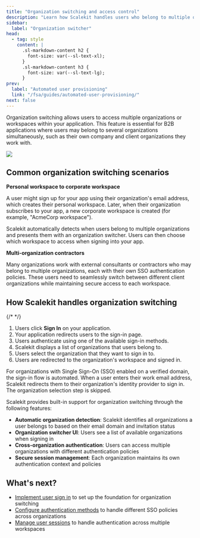 ```yaml
---
title: "Organization switching and access control"
description: "Learn how Scalekit handles users who belong to multiple organizations and need to switch between different workspaces."
sidebar:
  label: "Organization switcher"
head:
  - tag: style
    content: |
      .sl-markdown-content h2 {
        font-size: var(--sl-text-xl);
      }
      .sl-markdown-content h3 {
        font-size: var(--sl-text-lg);
      }
prev:
  label: "Automated user provisioning"
  link: "/fsa/guides/automated-user-provisioning/"
next: false
---
```


Organization switching allows users to access multiple organizations or workspaces within your application. This feature is essential for B2B applications where users may belong to several organizations simultaneously, such as their own company and client organizations they work with.

![](@/assets/docs/fsa/org-switcher/1-switchr.png)

## Common organization switching scenarios

**Personal workspace to corporate workspace**

A user might sign up for your app using their organization's email address, which creates their personal workspace. Later, when their organization subscribes to your app, a new corporate workspace is created (for example, "AcmeCorp workspace").

Scalekit automatically detects when users belong to multiple organizations and presents them with an organization switcher. Users can then choose which workspace to access when signing into your app.

**Multi-organization contractors**

Many organizations work with external consultants or contractors who may belong to multiple organizations, each with their own SSO authentication policies. These users need to seamlessly switch between different client organizations while maintaining secure access to each workspace.


## How Scalekit handles organization switching

{/* <!-- TODO: Add a diagram here --> */}

<Steps>

1.  Users click **Sign In** on your application.
2.  Your application redirects users to the sign-in page.
3.  Users authenticate using one of the available sign-in methods.
4.  Scalekit displays a list of organizations that users belong to.
5.  Users select the organization that they want to sign in to.
6.  Users are redirected to the organization's workspace and signed in.

</Steps>

<Aside type="note">
  For organizations with Single Sign-On (SSO) enabled on a verified domain, the sign-in flow is automated. When a user enters their work email address, Scalekit redirects them to their organization's identity provider to sign in. The organization selection step is skipped.
</Aside>

Scalekit provides built-in support for organization switching through the following features:

- **Automatic organization detection**: Scalekit identifies all organizations a user belongs to based on their email domain and invitation status
- **Organization switcher UI**: Users see a list of available organizations when signing in
- **Cross-organization authentication**: Users can access multiple organizations with different authentication policies <Badge type="tip" text="Coming soon" />
- **Secure session management**: Each organization maintains its own authentication context and policies

## What's next?

- [Implement user sign in](/fsa/guides/implement-signin/) to set up the foundation for organization switching
- [Configure authentication methods](/fsa/guides/auth-methods/) to handle different SSO policies across organizations
- [Manage user sessions](/fsa/guides/manage-session/) to handle authentication across multiple workspaces